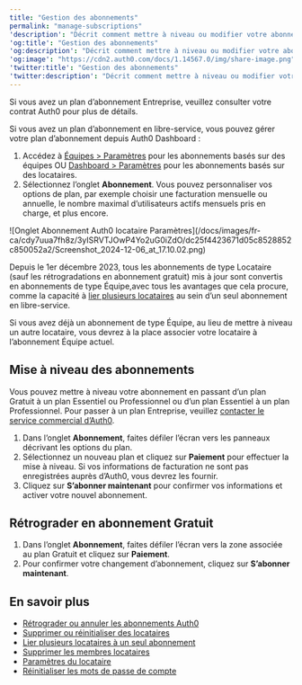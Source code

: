 ```yaml
---
title: "Gestion des abonnements"
permalink: "manage-subscriptions"
'description': "Décrit comment mettre à niveau ou modifier votre abonnement Auth0."
'og:title': "Gestion des abonnements"
'og:description': "Décrit comment mettre à niveau ou modifier votre abonnement Auth0."
'og:image': "https://cdn2.auth0.com/docs/1.14567.0/img/share-image.png"
'twitter:title': "Gestion des abonnements"
'twitter:description': "Décrit comment mettre à niveau ou modifier votre abonnement Auth0."
---
```


Si vous avez un plan d’abonnement Entreprise, veuillez consulter votre contrat Auth0 pour plus de détails.

Si vous avez un plan d’abonnement en libre-service, vous pouvez gérer votre plan d’abonnement depuis <Tooltip href="/docs/docs/fr-ca/glossary?term=auth0-dashboard" tip="Auth0 Dashboard
Principal produit d’Auth0 pour configurer vos services." cta="Voir le glossaire">Auth0 Dashboard</Tooltip> :

1. Accédez à [Équipes > Paramètres](https://accounts.auth0.com) pour les abonnements basés sur des équipes OU [Dashboard > Paramètres](https://manage.auth0.com/#/tenant/general) pour les abonnements basés sur des locataires.
2. Sélectionnez l’onglet **Abonnement**. Vous pouvez personnaliser vos options de plan, par exemple choisir une facturation mensuelle ou annuelle, le nombre maximal d’utilisateurs actifs mensuels pris en charge, et plus encore.

<Frame>![Onglet Abonnement Auth0 locataire Paramètres](/docs/images/fr-ca/cdy7uua7fh8z/3yISRVTJOwP4Yo2uG0iZdO/dc25f4423671d05c8528852c850052a2/Screenshot_2024-12-06_at_17.10.02.png)</Frame>

Depuis le 1er décembre 2023, tous les abonnements de type Locataire (sauf les rétrogradations en abonnement gratuit) mis à jour sont convertis en abonnements de type Équipe,avec tous les avantages que cela procure, comme la capacité à [lier plusieurs locataires](/docs/fr-ca/get-started/auth0-teams/tenant-management) au sein d’un seul abonnement en libre-service.

Si vous avez déjà un abonnement de type Équipe, au lieu de mettre à niveau un autre locataire, vous devrez à la place associer votre locataire à l’abonnement Équipe actuel.

## Mise à niveau des abonnements

Vous pouvez mettre à niveau votre abonnement en passant d’un plan Gratuit à un plan Essentiel ou Professionnel ou d’un plan Essentiel à un plan Professionnel. Pour passer à un plan Entreprise, veuillez [contacter le service commercial d’Auth0](https://auth0.com/get-started?place=header&type=button&text=talk%20to%20sales).

1. Dans l’onglet **Abonnement**, faites défiler l’écran vers les panneaux décrivant les options du plan.
2. Sélectionnez un nouveau plan et cliquez sur **Paiement** pour effectuer la mise à niveau. Si vos informations de facturation ne sont pas enregistrées auprès d’Auth0, vous devrez les fournir.
3. Cliquez sur **S’abonner maintenant** pour confirmer vos informations et activer votre nouvel abonnement.

## Rétrograder en abonnement Gratuit

1. Dans l’onglet **Abonnement**, faites défiler l’écran vers la zone associée au plan Gratuit et cliquez sur **Paiement**.
2. Pour confirmer votre changement d’abonnement, cliquez sur **S’abonner maintenant**.

## En savoir plus

* [Rétrograder ou annuler les abonnements Auth0](/docs/fr-ca/troubleshoot/customer-support/manage-subscriptions/downgrade-or-cancel-subscriptions)
* [Supprimer ou réinitialiser des locataires](/docs/fr-ca/troubleshoot/customer-support/manage-subscriptions/delete-or-reset-tenant)
* [Lier plusieurs locataires à un seul abonnement](/docs/fr-ca/get-started/auth0-overview/create-tenants/child-tenants)
* [Supprimer les membres locataires](/docs/fr-ca/get-started/manage-dashboard-access/remove-dashboard-users)
* [Paramètres du locataire](/docs/fr-ca/get-started/tenant-settings)
* [Réinitialiser les mots de passe de compte](/docs/fr-ca/troubleshoot/customer-support/reset-account-passwords)